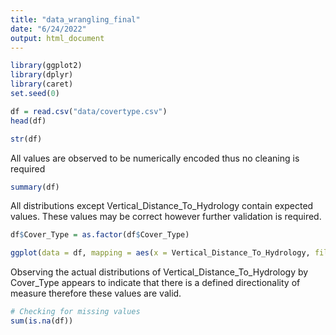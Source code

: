 ```yaml
---
title: "data_wrangling_final"
date: "6/24/2022"
output: html_document
---
```


```r
library(ggplot2)
library(dplyr)
library(caret)
set.seed(0)
```

```r
df = read.csv("data/covertype.csv")
head(df)
```

```r
str(df)
```

All values are observed to be numerically encoded thus no cleaning is required

```r
summary(df)
```
All distributions except Vertical_Distance_To_Hydrology contain expected values. These values may be correct however further validation is required.

```r
df$Cover_Type = as.factor(df$Cover_Type)

ggplot(data = df, mapping = aes(x = Vertical_Distance_To_Hydrology, fill = Cover_Type)) + geom_density(alpha=0.3)
```
Observing the actual distributions of Vertical_Distance_To_Hydrology by Cover_Type appears to indicate that there is a defined directionality of measure therefore these values are valid.

```r
# Checking for missing values
sum(is.na(df))
```








